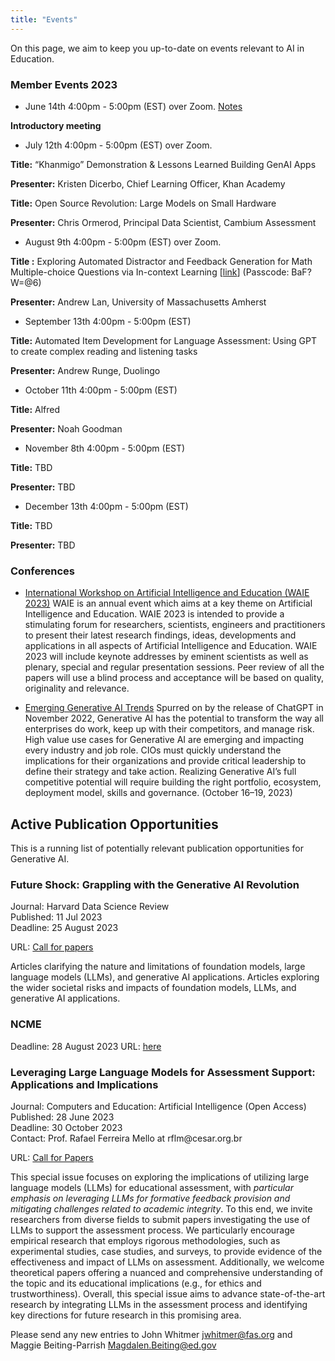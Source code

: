 ```yaml
---
title: "Events"
---
```


On this page, we aim to keep you up-to-date on events relevant to AI in Education.

### **Member Events 2023**

-   June 14th 4:00pm - 5:00pm (EST) over Zoom. [Notes](meetings/June14-202.html)

**Introductory meeting**

-   July 12th 4:00pm - 5:00pm (EST) over Zoom.

**Title:** "Khanmigo" Demonstration & Lessons Learned Building GenAI Apps

**Presenter:** Kristen Dicerbo, Chief Learning Officer, Khan Academy

**Title:** Open Source Revolution: Large Models on Small Hardware

**Presenter:** Chris Ormerod, Principal Data Scientist, Cambium Assessment

-   August 9th 4:00pm - 5:00pm (EST) over Zoom.

**Title :** Exploring Automated Distractor and Feedback Generation for Math Multiple-choice Questions via In-context Learning \[[link](https://us06web.zoom.us/rec/share/5o6RtYJJFZgbRRbZBkRfQ9RbuoVnrFN2kFfEAyPRWShEtb-jyrQMmlQK1VfkL707.kgteeW6fkLc5HGnA)\] (Passcode: BaF?W=\@6)

**Presenter:** Andrew Lan, University of Massachusetts Amherst

-   September 13th 4:00pm - 5:00pm (EST)

**Title:** Automated Item Development for Language Assessment: Using GPT to create complex reading and listening tasks

**Presenter:** Andrew Runge, Duolingo

-   October 11th 4:00pm - 5:00pm (EST)

**Title:** Alfred

**Presenter:** Noah Goodman

-   November 8th 4:00pm - 5:00pm (EST)

**Title:** TBD

**Presenter:** TBD

-   December 13th 4:00pm - 5:00pm (EST)

**Title:** TBD

**Presenter:** TBD

### **Conferences**

-   [International Workshop on Artificial Intelligence and Education (WAIE 2023)](http://www.waie.org/) WAIE is an annual event which aims at a key theme on Artificial Intelligence and Education. WAIE 2023 is intended to provide a stimulating forum for researchers, scientists, engineers and practitioners to present their latest research findings, ideas, developments and applications in all aspects of Artificial Intelligence and Education. WAIE 2023 will include keynote addresses by eminent scientists as well as plenary, special and regular presentation sessions. Peer review of all the papers will use a blind process and acceptance will be based on quality, originality and relevance.

-   [Emerging Generative AI Trends](https://www.gartner.com/en/conferences/na/symposium-us/conference-resources/gen-ai) Spurred on by the release of ChatGPT in November 2022, Generative AI has the potential to transform the way all enterprises do work, keep up with their competitors, and manage risk. High value use cases for Generative AI are emerging and impacting every industry and job role. CIOs must quickly understand the implications for their organizations and provide critical leadership to define their strategy and take action. Realizing Generative AI's full competitive potential will require building the right portfolio, ecosystem, deployment model, skills and governance. (October 16--19, 2023)

## Active Publication Opportunities

This is a running list of potentially relevant publication opportunities for Generative AI.

### **Future Shock: Grappling with the Generative AI Revolution** {.smaller}

Journal: Harvard Data Science Review\
Published: 11 Jul 2023\
Deadline: 25 August 2023

URL: [Call for papers](https://assets.pubpub.org/tbjq9yfk/Future%20Shock%20Open%20Call%20(generic)-51688668907094.pdf)\

Articles clarifying the nature and limitations of foundation models, large language models (LLMs), and generative AI applications. Articles exploring the wider societal risks and impacts of foundation models, LLMs, and generative AI applications.

### NCME

Deadline: 28 August 2023 URL: [here](https://www.ncme.org/event/annual-meeting/upcoming-meeting2024#:~:text=Proposal%20Submission%20Timeline&text=NCME%20will%20accept%20the%20submission,not%20anticipate%20extending%20the%20deadline.)

### **Leveraging Large Language Models for Assessment Support: Applications and Implications**

Journal: Computers and Education: Artificial Intelligence (Open Access) \
Published: 28 June 2023\
Deadline: 30 October 2023\
Contact: Prof. Rafael Ferreira Mello at rflm\@cesar.org.br

URL: [Call for Papers](https://www.sciencedirect.com/journal/computers-and-education-artificial-intelligence/about/call-for-papers#leveraging-large-language-models-for-assessment-support-applications-and-implications)

This special issue focuses on exploring the implications of utilizing large language models (LLMs) for educational assessment, with *particular emphasis on leveraging LLMs for formative feedback provision and mitigating challenges related to academic integrity*. To this end, we invite researchers from diverse fields to submit papers investigating the use of LLMs to support the assessment process. We particularly encourage empirical research that employs rigorous methodologies, such as experimental studies, case studies, and surveys, to provide evidence of the effectiveness and impact of LLMs on assessment. Additionally, we welcome theoretical papers offering a nuanced and comprehensive understanding of the topic and its educational implications (e.g., for ethics and trustworthiness). Overall, this special issue aims to advance state-of-the-art research by integrating LLMs in the assessment process and identifying key directions for future research in this promising area.

Please send any new entries to John Whitmer [jwhitmer\@fas.org](mailto:jwhitmer@fas.org){.email} and Maggie Beiting-Parrish [Magdalen.Beiting\@ed.gov](mailto:Magdalen.Beiting@ed.gov){.email}
